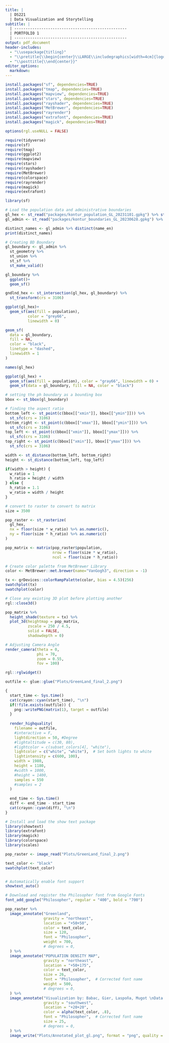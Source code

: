 ```yaml
---
title: |
  | DS221
  | Data Visualization and Storytelling
subtitle: |
  | --------------------------------------------------
  | PORTFOLIO 1
  | --------------------------------------------------
output: pdf_document
header-includes:
  - "\\usepackage{titling}"
  - "\\pretitle{\\begin{center}\\LARGE\\includegraphics[width=4cm]{logo.jpg}\\\\[\\bigskipamount]}"
  - "\\posttitle{\\end{center}}"
editor_options: 
  markdown: 
---
```


```r

install.packages("sf", dependencies=TRUE)
install.packages("tmap", dependencies=TRUE)
install.packages("mapview", dependencies=TRUE)
install.packages("stars", dependencies=TRUE)
install.packages("rayshader", dependencies=TRUE)
install.packages("MetBrewer", dependencies=TRUE)
install.packages("rayrender")
install.packages("extrafont", dependencies=TRUE)
install.packages("magick", dependencies=TRUE)

```

```r
options(rgl.useNULL = FALSE)

require(tidyverse)
require(sf)
require(tmap)
require(ggplot2)
require(mapview)
require(stars)
require(rayshader)
require(MetBrewer)
require(colorspace)
require(rayrender)
require(magick)
require(extrafont)
```

```r
library(sf)

# Load the population data and administrative boundaries
gl_hex <- st_read("packages/kontur_population_GL_20231101.gpkg") %>% st_transform(3106)
gl_admin <- st_read("packages/kontur_boundaries_GL_20230628.gpkg") %>% st_transform(3106)
```

```r
distinct_names <- gl_admin %>% distinct(name_en)
print(distinct_names)
```

```r
# Creating BD Boundary
gl_boundary <- gl_admin %>%
  st_geometry %>%
  st_union %>%
  st_sf %>%
  st_make_valid()
```

```r
gl_boundary %>%
  ggplot()+
  geom_sf()

gndlnd_hex <- st_intersection(gl_hex, gl_boundary) %>%
  st_transform(crs = 3106)
```

```r
ggplot(gl_hex)+
  geom_sf(aes(fill = population),
          color = "grey66",
          linewidth = 0)

geom_sf(
  data = gl_boundary,
  fill = NA,
  color = "black",
  linetype = "dashed",
  linewidth = 1
)
```

```r
names(gl_hex)
```


```r
ggplot(gl_hex) + 
  geom_sf(aes(fill = population), color = "gray66", linewidth = 0) + 
  geom_sf(data = gl_boundary, fill = NA, color = "black")
```

```r
# setting the ph boundary as a bounding box
bbox <- st_bbox(gl_boundary)

# finding the aspect ratio
bottom_left <- st_point(c(bbox[["xmin"]], bbox[["ymin"]])) %>%
  st_sfc(crs = 3106)
bottom_right <- st_point(c(bbox[["xmax"]], bbox[["ymin"]])) %>%
  st_sfc(crs = 3106)
top_left <- st_point(c(bbox[["xmin"]], bbox[["ymax"]])) %>%
  st_sfc(crs = 3106)
top_right <- st_point(c(bbox[["xmin"]], bbox[["ymax"]])) %>%
  st_sfc(crs = 3106)

width <- st_distance(bottom_left, bottom_right)
height <- st_distance(bottom_left, top_left)

if(width > height) {
  w_ratio = 1
  h_ratio = height / width
} else {
  h_ratio = 1.1
  w_ratio = width / height
}
```

```r
# convert to raster to convert to matrix
size = 3500

pop_raster <- st_rasterize(
  gl_hex,
  nx = floor(size * w_ratio) %>% as.numeric(),
  ny = floor(size * h_ratio) %>% as.numeric()
)

pop_matrix <- matrix(pop_raster$population,
                     nrow = floor(size * w_ratio),
                     ncol = floor(size * h_ratio))
```

```r
# Create color palette from MetBrewer Library
color <- MetBrewer::met.brewer(name="VanGogh3", direction = -1)

tx <- grDevices::colorRampPalette(color, bias = 4.5)(256)
swatchplot(tx)
swatchplot(color)
```

```r
# Close any existing 3D plot before plotting another
rgl::close3d()

pop_matrix %>%
  height_shade(texture = tx) %>%
  plot_3d(heightmap = pop_matrix,
          zscale = 250 / 4.5,
          solid = FALSE,
          shadowdepth = 0)

# Adjusting Camera Angle
render_camera(theta = 0,
              phi = 70,
              zoom = 0.55,
              fov = 100)

rgl::rglwidget()
```



```r
outfile <- glue::glue("Plots/GreenLand_final_2.png")

{
  start_time <- Sys.time()
  cat(crayon::cyan(start_time), "\n")
  if(!file.exists(outfile)) {
    png::writePNG(matrix(1), target = outfile)
  }
  
  render_highquality(
    filename = outfile,
    #interactive = F,
    lightdirection = 50, #Degree
    #lightaltitude = c(30, 80),
    #lightcolor = c(subset_colors[4], "white"),
    lightcolor = c("white", "white"),  # Set both lights to white
    lightintensity = c(600, 100),
    width = 1980,
    height = 1180,
    #width = 1000,
    #height = 1400,
    samples = 550
    #samples = 2
  )
  
  end_time <- Sys.time()
  diff <- end_time - start_time
  cat(crayon::cyan(diff), "\n")
}
```

```r
# Install and load the show text package
library(showtext)
library(extrafont)
library(magick)
library(colorspace)
library(scales)

pop_raster <- image_read("Plots/GreenLand_final_2.png")

text_color <- "black"
swatchplot(text_color)


# Automatically enable font support
showtext_auto()

# Download and register the Philosopher font from Google Fonts
font_add_google("Philosopher", regular = "400", bold = "700")

pop_raster %>%
  image_annotate("Greenland",
                 gravity = "northeast",
                 location = "+50+50",
                 color = text_color,
                 size = 120,
                 font = "Philosopher",
                 weight = 700,
                 # degrees = 0,
  ) %>%
  image_annotate("POPULATION DENSITY MAP",
                 gravity = "northeast",
                 location = "+50+175",
                 color = text_color,
                 size = 26,
                 font = "Philosopher",  # Corrected font name
                 weight = 500,
                 # degrees = 0,
  ) %>%
  image_annotate("Visualization by: Babac, Gier, Laspoña, Mugot \nData: Kontur Population 2023",
                 gravity = "southwest",
                 location = "+20+20",
                 color = alpha(text_color, .8),
                 font = "Philosopher",  # Corrected font name
                 size = 25,
                 # degrees = 0,
  ) %>%
  image_write("Plots/Annotated_plot_gl.png", format = "png", quality = 100)
```
